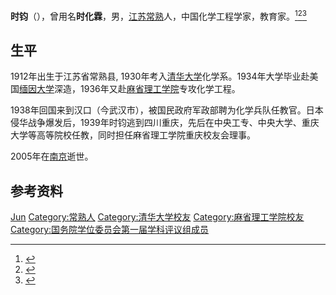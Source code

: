 '''时钧'''（{{bd|1912年||2005年|}}），曾用名'''时化霖'''，男，[[江苏|江苏]][[常熟|常熟]]人，中国化学工程学家，教育家。<ref>{{Cite book|title=中华当代文化名人大辞典|author=张品兴, 殷登祥, 陈有进等主编|publisher=中国广播电视出版社|year=1992|isbn=9787504315137|location=北京|pages=}}</ref><ref>{{Cite book|title=二十世纪中国名人辞典|author=蔡开松, 于信凤主编; 曾卓明, 周溯源, 赵书刚副主编|publisher=辽宁人民出版社|year=1991|isbn=|location=沈阳|pages=}}</ref><ref>{{Cite book|title=中华人民共和国资料手册|author=蒋建华等主编|publisher=社会科学文献出版社|year=1999|isbn=|location=北京|pages=}}</ref>

== 生平 ==
1912年出生于江苏省常熟县, 1930年考入[[清华大学|清华大学]]化学系。1934年大学毕业赴美国[[缅因大学|缅因大学]]深造，1936年又赴[[麻省理工学院|麻省理工学院]]专攻化学工程。

1938年回国来到汉口（今武汉市），被国民政府军政部聘为化学兵队任教官。日本侵华战争爆发后，1939年时钧逃到四川重庆，先后在中央工专、中央大学、重庆大学等高等院校任教，同时担任麻省理工学院重庆校友会理事。 

2005年在[[南京|南京]]逝世。

== 参考资料 ==
{{reflist}}

{{中国科学院化学部院士}}
{{国务院学位委员会第一届学科评议组/工学}}

{{Authority control}}
{{DEFAULTSORT: Shi, Jun}}
[[Category:时姓|Jun]]
[[Category:常熟人|Category:常熟人]]
[[Category:清华大学校友|Category:清华大学校友]]
[[Category:麻省理工学院校友|Category:麻省理工学院校友]]
[[Category:国务院学位委员会第一届学科评议组成员|Category:国务院学位委员会第一届学科评议组成员]]

{{China-scientist-stub}}
